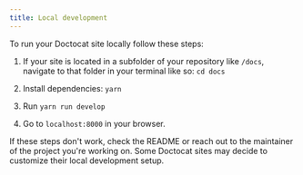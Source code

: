 ```yaml
---
title: Local development
---
```


To run your Doctocat site locally follow these steps:

1. If your site is located in a subfolder of your repository like `/docs`, navigate to that folder in your terminal like so:
`cd docs`

2. Install dependencies: `yarn`

3. Run `yarn run develop`

4. Go to `localhost:8000` in your browser.

If these steps don't work, check the README or reach out to the maintainer of the project you're working on. Some Doctocat sites may decide to customize their local development setup.
